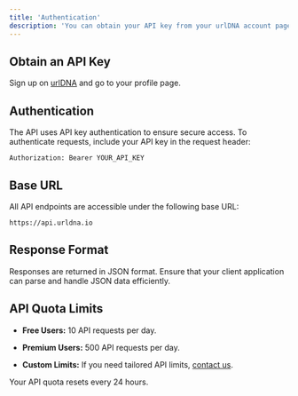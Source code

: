 ```yaml
---
title: 'Authentication'
description: 'You can obtain your API key from your urlDNA account page.'
---
```


## Obtain an API Key

Sign up on [urlDNA](https://urldna.io) and go to your profile page.

## Authentication

The API uses API key authentication to ensure secure access. To authenticate requests, include your API key in the request header:

```
Authorization: Bearer YOUR_API_KEY
```

## Base URL

All API endpoints are accessible under the following base URL:

```
https://api.urldna.io
```

## Response Format

Responses are returned in JSON format. Ensure that your client application can parse and handle JSON data efficiently.

## API Quota Limits

* **Free Users:** 10 API requests per day.

* **Premium Users:** 500 API requests per day.

* **Custom Limits:** If you need tailored API limits, [contact us](https://urldna.io/contact-us).

<Info>
Your API quota resets every 24 hours.
</Info>
